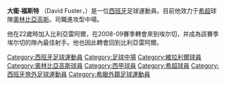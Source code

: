 {{BLP unsourced|time=2010-01-20T12:13:57+00:00}}
{{noteta|G1=足球|G2=uefa|G3=laliga}}

{{Football player infobox
| playername         =大衛·福斯特<br />'' David Fuster ''
| image              =Metallist-Olimpiacos 2012 (6).jpg
| fullname           =David Fuster
| nickname           = 
| dateofbirth        = {{birth date and age|1982|2|3}}
| cityofbirth        = Oliva
| countryofbirth     = [[西班牙|西班牙]]
| height             =  {{height|meters=1.78}}
| currentclub        = [[奧林比亞高斯|奧林比亞高斯]]
| clubnumber         = 19
| position           = [[中場|中場]]
| youthyears         = 
| youthclubs         = 
| years              = 2002–2004<br>2004–2008<br>2008–2009<br>2009–2010<br>2010–
| clubs     =UD Oliva<br>[[比利亞雷阿爾足球俱樂部|比利亞雷阿爾B隊]]<br> [[埃尔切足球俱乐部|埃尔切]]<br>[[比利亞雷阿爾足球俱樂部|比利亞雷阿爾]]<br>[[奧林比亞高斯|奧林比亞高斯]]
| caps(goals)        =<br><br>36 (13)<br>22 {{0}}(3)<br>85 (22)
| nationalteam       = 
| nationalcaps(goals)= 
| pcupdate           =
| ntupdate           =
}}
'''大衛·福斯特''' （David Fuster，{{bd|1982年|2月3日|catidx=Fuster,david}}）是一位[[西班牙|西班牙]]足球運動員。目前他效力于[[希超|希超]]球隊[[奧林比亞高斯|奧林比亞高斯]]。司職進攻型中場。

他在22歲時加入比利亞雷阿爾，在2008-09賽季轉會來到埃尔切，并成為該賽季埃尔切的隊內最佳射手。他也因此轉會回到比利亞雷阿爾。

{{DEFAULTSORT:Fuster, David}}
[[Category:西班牙足球運動員|Category:西班牙足球運動員]]
[[Category:足球中場|Category:足球中場]]
[[Category:維拉利爾球員|Category:維拉利爾球員]]
[[Category:奧林比亞高斯球員|Category:奧林比亞高斯球員]]
[[Category:西甲球員|Category:西甲球員]]
[[Category:希超球員|Category:希超球員]]
[[Category:西班牙旅外足球運動員|Category:西班牙旅外足球運動員]]
[[Category:希臘外籍足球運動員|Category:希臘外籍足球運動員]]